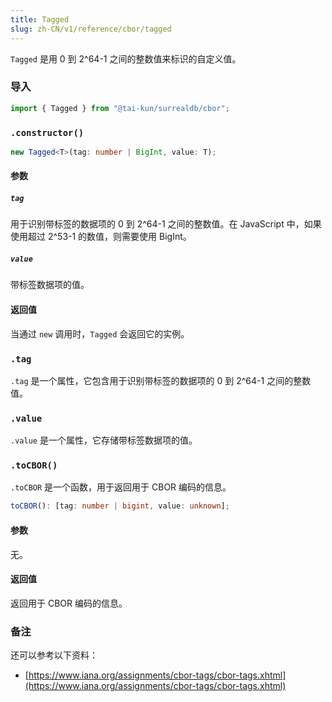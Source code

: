 ```yaml
---
title: Tagged
slug: zh-CN/v1/reference/cbor/tagged
---
```



`Tagged` 是用 0 到 2^64-1 之间的整数值来标识的自定义值。

### 导入

```ts
import { Tagged } from "@tai-kun/surrealdb/cbor";
```

### `.constructor()`

```ts
new Tagged<T>(tag: number | BigInt, value: T);
```

#### 参数

##### `tag`

用于识别带标签的数据项的 0 到 2^64-1 之间的整数值。在 JavaScript 中，如果使用超过 2^53-1 的数值，则需要使用 BigInt。

##### `value`

带标签数据项的值。

#### 返回值

当通过 `new` 调用时，`Tagged` 会返回它的实例。

### `.tag` <Badge variant="instance" /><Badge variant="property" />

`.tag` 是一个属性，它包含用于识别带标签的数据项的 0 到 2^64-1 之间的整数值。

### `.value` <Badge variant="instance" /><Badge variant="property" />

`.value` 是一个属性，它存储带标签数据项的值。

### `.toCBOR()` <Badge variant="instance" /><Badge variant="method" />

`.toCBOR` 是一个函数，用于返回用于 CBOR 编码的信息。

```ts
toCBOR(): [tag: number | bigint, value: unknown];
```

#### 参数

无。

#### 返回值

返回用于 CBOR 编码的信息。

### 备注

还可以参考以下资料：

- [https://www.iana.org/assignments/cbor-tags/cbor-tags.xhtml](https://www.iana.org/assignments/cbor-tags/cbor-tags.xhtml)
